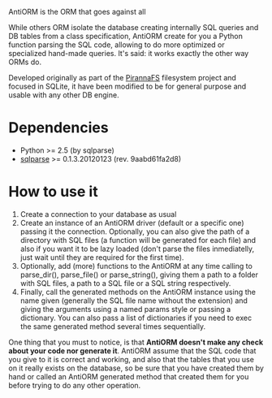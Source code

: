 AntiORM is the ORM that goes against all

While others ORM isolate the database creating internally SQL queries and DB tables from a class specification, AntiORM create for you a Python function parsing the SQL code, allowing to do more optimized or specialized hand-made queries. It's said: it works exactly the other way ORMs do.

Developed originally as part of the [https://github.com/piranna/PirannaFS PirannaFS] filesystem project and focused in SQLite, it have been modified to be for general purpose and usable with any other DB engine.

= Dependencies =
* Python   >= 2.5 (by sqlparse)
* [http://code.google.com/p/python-sqlparse sqlparse] >= 0.1.3.20120123 (rev. 9aabd61fa2d8)

= How to use it =
# Create a connection to your database as usual
# Create an instance of an AntiORM driver (default or a specific one) passing it the connection. Optionally, you can also give the path of a directory with SQL files (a function will be generated for each file) and also if you want it to be lazy loaded (don't parse the files inmediatelly, just wait until they are required for the first time).
# Optionally, add (more) functions to the AntiORM at any time calling to parse_dir(), parse_file() or parse_string(), giving them a path to a folder with SQL files, a path to a SQL file or a SQL string respectively.
# Finally, call the generated methods on the AntiORM instance using the name given (generally the SQL file name without the extension) and giving the arguments using a named params style or passing a dictionary. You can also pass a list of dictionaries if you need to exec the same generated method several times sequentially.

One thing that you must to notice, is that '''AntiORM doesn't make any check about your code nor generate it'''. AntiORM assume that the SQL code that you give to it is correct and working, and also that the tables that you use on it really exists on the database, so be sure that you have created them by hand or called an AntiORM generated method that created them for you before trying to do any other operation.
